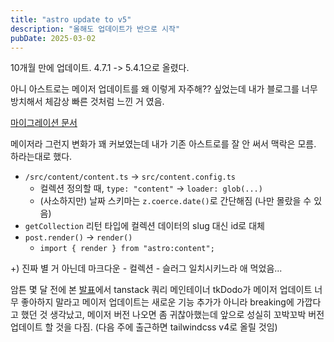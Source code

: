 ```yaml
---
title: "astro update to v5"
description: "올해도 업데이트가 반으로 시작"
pubDate: 2025-03-02
---
```


10개월 만에 업데이트. 4.7.1 -> 5.4.1으로 올렸다.

아니 아스트로는 메이저 업데이트를 왜 이렇게 자주해?? 싶었는데 내가 블로그를 너무 방치해서 체감상 빠른 것처럼 느낀 거 였음.

[마이그레이션 문서](https://docs.astro.build/en/guides/upgrade-to/v5/)

메이저라 그런지 변화가 꽤 커보였는데 내가 기존 아스트로를 잘 안 써서 맥락은 모름. 하라는대로 했다.

- `/src/content/content.ts` -> `src/content.config.ts`
  - 컬렉션 정의할 때, `type: "content"` -> `loader: glob(...)`
  - (사소하지만) 날짜 스키마는 `z.coerce.date()`로 간단해짐 (나만 몰랐을 수 있음)
- `getCollection` 리턴 타입에 컬렉션 데이터의 slug 대신 id로 대체
- `post.render()` -> `render()`
  - `import { render } from "astro:content";`

+) 진짜 별 거 아닌데 마크다운 - 컬렉션 - 슬러그 일치시키느라 애 먹었음...

암튼 몇 달 전에 본 [발표](https://gitnation.com/contents/react-query-api-design-lessons-learned)에서
tanstack 쿼리 메인테이너 tkDodo가 메이저 업데이트 너무 좋아하지 말라고 메이저 업데이트는 새로운 기능 추가가 아니라 breaking에 가깝다고 했던 것 생각났고,
메이저 버전 나오면 좀 귀찮아했는데 앞으로 성실히 꼬박꼬박 버전 업데이트 할 것을 다짐. (다음 주에 출근하면 tailwindcss v4로 올릴 것임)
